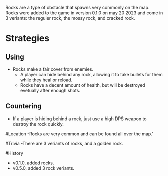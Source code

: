 Rocks are a type of obstacle that spawns very commonly on the map.
Rocks were added to the game in version 0.1.0 on may 20 2023 and come in 3 veriants: the reguler rock, the mossy rock, and cracked rock.

# Strategies
## Using
- Rocks make a fair cover from enemies. 
   - A player can hide behind any rock, allowing it to take bullets for them while they heal or reload. 
   - Rocks have a decent amount of health, but will be destroyed evetually after enough shots. 

## Countering
- If a player is hiding behind a rock, just use a high DPS weapon to destroy the rock quickly.

#Location
-Rocks are very common and can be found all over the map.'

#Trivia
-There are 3 veriants of rocks, and a golden rock.

#History
- v0.1.0, added rocks.
- v0.5.0, added 3 rock veriants.

